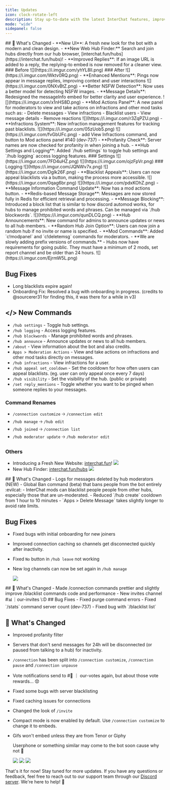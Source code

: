 ```yaml
---
title: Updates
icon: clock-rotate-left
description: Stay up-to-date with the latest InterChat features, improvements, and bug fixes. Check out our changelog below!
mode: "wide"
sidepanel: false
---
```


<Update label="4.0.0" description="2024-11-06">
  ## 🎉 What's Changed
  - **New UI**: A fresh new look for the bot with a modern and clean design.
  - **New Web Hub Finder:** Search and join hubs directly from our hub browser, [interchat.fun/hubs](https://interchat.fun/hubs)!
  - **Improved Replies**: If an image URL is added to a reply, the replying-to embed is now removed for a cleaner view.
    <Accordion title="Images" defaultOpen="true">
      ### Before
      ![](https://i.imgur.com/yhYL8ll.png)
      ### After
      ![](https://i.imgur.com/Wktv0RQ.png)
    </Accordion>
  - **Enhanced Mentions**: Pings now appear in message replies, improving context and user interactions
    <Accordion title="Images" defaultOpen="true">
      ![](https://i.imgur.com/0NXvBtZ.png)
    </Accordion>
  - **Better NSFW Detection**: Now uses a better model for detecting NSFW images.
  - **Message Details**: Redesigned the messageInfo embed for better clarity and user experience.
      <Accordion title="Images" defaultOpen="true">
      ![](https://i.imgur.com/x1nHS8D.png)
    </Accordion>
  - **Mod Actions Panel**: A new panel for moderators to view and take actions on infractions and other mod tasks such as:
    - Delete messages
    - View infractions
    - Blacklist users
    - View message details
    - Remove reactions
    <Accordion title="Images" defaultOpen="true">
      ![](https://i.imgur.com/r3ZqPZU.png)
    </Accordion>
  - **Infractions System**: New infraction management features for tracking past blacklists.
    <Accordion title="Images" defaultOpen="true">
      ![](https://i.imgur.com/05zUob5.png)
      ![](https://i.imgur.com/fvGbUFc.png)
    </Accordion>
  - add View Infractions command, and button to Mod actions panel #140 (dev-737)
  - **Profanity Check**: Server names are now checked for profanity in when joining a hub.
  - **Hub Settings and Logging**: Added `/hub settings` to toggle hub settings and `/hub logging` access logging features.
    <Accordion title="Images" defaultOpen="true">
      ### Settings
      ![](https://i.imgur.com/7FD4uHZ.png)
      ![](https://i.imgur.com/ojzFpVr.png)
      ### Logging
      ![](https://i.imgur.com/JQNWv7x.png)
      ![](https://i.imgur.com/Dglk26F.png)
    </Accordion>
  - **Blacklist Appeals**: Users can now appeal blacklists via a button, making the process more accessible.
    <Accordion title="Images" defaultOpen="true">
      ![](https://i.imgur.com/0qag6br.png)
      ![](https://i.imgur.com/pdxKOhZ.png)
    </Accordion>
  - **Message Information Command Update**: Now has a mod actions button.
  - **Redis-based Message Storage**: Messages are now stored fully in Redis for efficient retrieval and processing.
  - **Message Blocking**: Introduced a block list that is similar to how discord automod works, for hubs to manage prohibited words and phrases. Can be managed via `/hub blockwords`.
    <Accordion title="Images" defaultOpen="true">
      ![](https://i.imgur.com/qunDLCQ.png)
    </Accordion>
  - **Hub Announcements**: New command for admins to announce updates or news to all hub members.
  - **Random Hub Join Option**: Users can now join a random hub if no invite or name is specified.
  - **Mod Commands**: Added `c!modpanel` and `c!deletemsg` commands for moderators.
  - **We are slowly adding prefix versions of commands.**
  - Hubs now have requirements for going public. They must have a minimum of 2 mods, set report channel and be older than 24 hours.
    <Accordion title="Images" defaultOpen="true">
      ![](https://i.imgur.com/EjrmW5L.png)
    </Accordion>

## Bug Fixes

- Long blacklists expire again!
- Onboarding Fix: Resolved a bug with onboarding in progress. (credits to @sourcerer31 for finding this, it was there for a while in v3)

## \</> New Commands

- `/hub settings` - Toggle hub settings.
- `/hub logging` - Access logging features.
- `/hub blockwords` - Manage prohibited words and phrases.
- `/hub announce` - Announce updates or news to all hub members.
- `/about` - View information about the bot and also credits.
- `Apps > Moderation Actions` - View and take actions on infractions and other mod tasks directly on messages.
- `/hub infractions` - View infractions for a user.
- `/hub appeal set_cooldown` - Set the cooldown for how often users can appeal blacklists. (eg. user can only appeal once every 7 days)
- `/hub visibility` - Set the visibility of the hub. (public or private)
- `/set reply_mentions` - Toggle whether you want to be pinged when someone replies to your messages.

### Command Renames

- `/connection customize` 🡢 `/connection edit`
- `/hub manage` 🡢 `/hub edit`
- `/hub joined` 🡢 `/connection list`
- `/hub moderator update` 🡢 `/hub moderator edit`

### Others

- Introducing a Fresh New Website: [interchat.fun](https://interchat.fun)!
  ![](https://i.imgur.com/lRxBW8K.png)
- New Hub Finder: [interchat.fun/hubs](https://interchat.fun/hubs)
  ![](/assets/HubBrowser.png)
</Update>

<Update label="3.27.0" description="2024-06-21">
  ## 🎉 What's Changed
  - Logs for messages deleted by hub moderators (NEW)
  - Global Ban command (beta) that bans people from the bot entirely :evilcat: 
  - InterChat mods can blacklist people people from other hubs, especially those that are un-moderated.
  - Reduced `/hub create` cooldown from 1 hour to 10 minutes
  - `Apps > Delete Message` takes slightly longer to avoid rate limits.

## Bug Fixes

- Fixed bugs with initial onboarding for new joiners
- Improved connection caching so channels get disconnected quickly after inactivity.
- Fixed `No` button in `/hub leave` not working
- New log channels can now be set again in `/hub manage`

  ![](https://media.discordapp.net/attachments/1253752327806910585/1253752337667850281/image.png?ex=67245c9a&is=67230b1a&hm=beb711d99a8a675ece671e820964fba2296f7c9c456ad20d7bc0283611cd17aa&=&format=webp&quality=lossless)

</Update>

<Update label="3.26.0" description="2024-06-21">
  ## 🎉 What's Changed
  - Made /connection commands prettier and slightly improve /blacklist commands code and performance
  - New invites channel #📊｜our-invites \:D
  ## Bug Fixes
  - Fixed purge command errors
  - Fixed `/stats` command server count (dev-737)
  - Fixed bug with `/blacklist list`
</Update>
<Update label="v3.25.4" description="2024-06-13">

## 🎉 What's Changed

- Improved profanity filter
- Servers that don't send messages for 24h will be disconnected (or paused from talking to a hub) for inactivity.
- `/connection` has been split into `/connection customize`, `/connection pause` and `/connection unpause`
- Vote notifications send to #📮 ｜ our-votes again, but about those vote rewards... 😟
- Fixed some bugs with server blacklisting
- Fixed caching issues for connections
- Changed the look of `/invite`
- Compact mode is now enabled by default. Use `/connection customize` to change it to embeds.
- Gifs won't embed unless they are from Tenor or Giphy

  Userphone or something similar may come to the bot soon cause why not 🤷

  ![](https://media.discordapp.net/attachments/1250841364099371182/1250841364489437354/image.png?ex=6724518c&is=6723000c&hm=cdf28b4da6ef6df8153990cd2abf18208f49b486dbf1a6795849d73da9501f81&=&format=webp&quality=lossless)
  ![](https://media.discordapp.net/attachments/1250841364099371182/1250841365462515812/image.png?ex=6724518d&is=6723000d&hm=1ea5ef5515506f3c4a7590c2bab693932c69714d7e18415f009e0e13ab536247&=&format=webp&quality=lossless)
  ![](https://media.discordapp.net/attachments/1250841364099371182/1250841364795490314/image.png?ex=6724518c&is=6723000c&hm=7a14fe3d8e83fcb9466d2c386e7d74552244bff9e6e28fdd7fe8443013aad83b&=&format=webp&quality=lossless)

</Update>

That's it for now! Stay tuned for more updates. If you have any questions or feedback, feel free to reach out to our support team through our [Discord server](https://interchat.fun/support). We're here to help! 🚀
